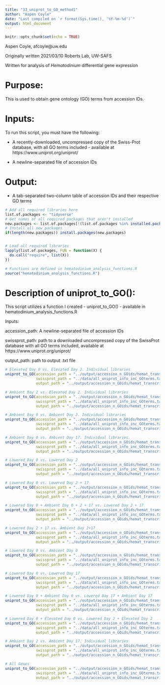 ```yaml
---
title: "33_uniprot_to_GO_method1"
author: "Aspen Coyle"
date: "Last compiled on `r format(Sys.time(), '%Y-%m-%d')`"
output: html_document
---
```


```r
knitr::opts_chunk$set(echo = TRUE)
```

Aspen Coyle, afcoyle@uw.edu

Originally written 2021/03/10
Roberts Lab, UW-SAFS

Written for analysis of _Hematodinium_ differential gene expression

# Purpose:

This is used to obtain gene ontology (GO) terms from accession IDs. 

# Inputs: 

To run this script, you must have the following:

+ A recently-downloaded, uncompressed copy of the Swiss-Prot database, with all GO terms included - available at https://www.uniprot.org/uniprot/

+ A newline-separated file of accession IDs 

# Output:

+ A tab-separated two-column table of accession IDs and their respective GO terms


```r
# Add all required libraries here
list.of.packages <- "tidyverse"
# Get names of all required packages that aren't installed
new.packages <- list.of.packages[!(list.of.packages %in% installed.packages()[, "Package"])]
# Install all new packages
if(length(new.packages)) install.packages(new.packages)


# Load all required libraries
lapply(list.of.packages, FUN = function(X) {
  do.call("require", list(X))
})

# Functions are defined in hematodinium_analysis_functions.R
source("hematodinium_analysis_functions.R")
```

# Description of uniprot_to_GO():

This script utilizes a function I created - uniprot_to_GO() - available in hematodinium_analysis_functions.R

Inputs:

accession_path: A newline-separated file of accession IDs

swissprot_path: path to a downloaded uncompressed copy of the SwissProt database with all GO terms included, available at https://www.uniprot.org/uniprot/

output_path: path to output .txt file

```r

# Elevated Day 0 vs. Elevated Day 2. Individual libraries 
uniprot_to_GO(accession_path = "../output/accession_n_GOids/hemat_transcriptomev1.6/allgenes_IDs/elev0_vs_elev2_indiv_All_GeneIDs.txt",
              swissprot_path = "../data/all_uniprot_info_inc_GOterms.tab", 
              output_path = "../output/accession_n_GOids/hemat_transcriptomev1.6/allgenes_IDs/elev0_vs_elev2_indiv_All_GOIDs.txt")

# Ambient Day 2 vs. Elevated Day 2. Individual libraries
uniprot_to_GO(accession_path = "../output/accession_n_GOids/hemat_transcriptomev1.6/allgenes_IDs/amb2_vs_elev2_indiv_All_GeneIDs.txt",
              swissprot_path = "../data/all_uniprot_info_inc_GOterms.tab",
              output_path = "../output/accession_n_GOids/hemat_transcriptomev1.6/allgenes_IDs/amb2_vs_elev2_indiv_All_GOIDs.txt")

# Ambient Day 0 vs. Ambient Day 2. Individual libraries
uniprot_to_GO(accession_path = "../output/accession_n_GOids/hemat_transcriptomev1.6/allgenes_IDs/amb0_vs_amb2_indiv_All_GeneIDs.txt",
              swissprot_path = "../data/all_uniprot_info_inc_GOterms.tab",
              output_path = "../output/accession_n_GOids/hemat_transcriptomev1.6/allgenes_IDs/amb0_vs_amb2_indiv_All_GOIDs.txt")

# Ambient Day 0 vs. Ambient Day 17. Individual libraries
uniprot_to_GO(accession_path = "../output/accession_n_GOids/hemat_transcriptomev1.6/allgenes_IDs/amb0_vs_amb17_indiv_All_GeneIDs.txt",
              swissprot_path = "../data/all_uniprot_info_inc_GOterms.tab",
              output_path = "../output/accession_n_GOids/hemat_transcriptomev1.6/allgenes_IDs/amb0_vs_amb17_indiv_All_GOIDs.txt")

# Lowered Day 0 vs. Lowered Day 2
uniprot_to_GO(accession_path = "../output/accession_n_GOids/hemat_transcriptomev1.6/allgenes_IDs/low0_vs_low2_indiv_All_GeneIDs.txt",
              swissprot_path = "../data/all_uniprot_info_inc_GOterms.tab",
              output_path = "../output/accession_n_GOids/hemat_transcriptomev1.6/allgenes_IDs/low0_vs_low2_indiv_All_GOIDs.txt")

# Lowered Day 0 vs. Lowered Day 2 + 17
uniprot_to_GO(accession_path = "../output/accession_n_GOids/hemat_transcriptomev1.6/allgenes_IDs/low0_vs_low217_indiv_All_GeneIDs.txt",
              swissprot_path = "../data/all_uniprot_info_inc_GOterms.tab",
              output_path = "../output/accession_n_GOids/hemat_transcriptomev1.6/allgenes_IDs/low0_vs_low217_indiv_All_GOIDs.txt")

# Lowered Day 0 + Ambient Day 0 + 2 + 17 vs. Lowered Day 2 + 17
uniprot_to_GO(accession_path = "../output/accession_n_GOids/hemat_transcriptomev1.6/allgenes_IDs/low0_amb0217_vs_low217_indiv_All_GeneIDs.txt",
              swissprot_path = "../data/all_uniprot_info_inc_GOterms.tab",
              output_path = "../output/accession_n_GOids/hemat_transcriptomev1.6/allgenes_IDs/low0_amb0217_vs_low217_indiv_All_GOIDs.txt")

# Lowered Day 2 + 17 vs. Ambient Day 2+17
uniprot_to_GO(accession_path = "../output/accession_n_GOids/hemat_transcriptomev1.6/allgenes_IDs/low217_vs_amb217_indiv_All_GeneIDs.txt",
              swissprot_path = "../data/all_uniprot_info_inc_GOterms.tab",
              output_path = "../output/accession_n_GOids/hemat_transcriptomev1.6/allgenes_IDs/low217_vs_amb217_indiv_All_GOIDs.txt")

# Lowered Day 0 vs. Ambient Day 0
uniprot_to_GO(accession_path = "../output/accession_n_GOids/hemat_transcriptomev1.6/allgenes_IDs/low0_vs_amb0_indiv_All_GeneIDs.txt",
              swissprot_path = "../data/all_uniprot_info_inc_GOterms.tab",
              output_path = "../output/accession_n_GOids/hemat_transcriptomev1.6/allgenes_IDs/low0_vs_amb0_indiv_All_GOIDs.txt")

# Lowered Day 0 vs. Lowered Day 17
uniprot_to_GO(accession_path = "../output/accession_n_GOids/hemat_transcriptomev1.6/allgenes_IDs/low0_vs_low17_indiv_All_GeneIDs.txt",
              swissprot_path = "../data/all_uniprot_info_inc_GOterms.tab",
              output_path = "../output/accession_n_GOids/hemat_transcriptomev1.6/allgenes_IDs/low0_vs_low17_indiv_All_GOIDs.txt")

# Lowered Day 0 + Ambient Day 0 vs. Lowered Day 17 + Ambient Day 17
uniprot_to_GO(accession_path = "../output/accession_n_GOids/hemat_transcriptomev1.6/allgenes_IDs/low0_amb0_vs_low17_amb17_indiv_All_GeneIDs.txt",
              swissprot_path = "../data/all_uniprot_info_inc_GOterms.tab",
              output_path = "../output/accession_n_GOids/hemat_transcriptomev1.6/allgenes_IDs/low0_amb0_vs_low17_amb17_indiv_All_GOIDs.txt")

# Lowered Day 0 + Elevated Day 0 vs. Lowered Day 2 + Elevated Day 2
uniprot_to_GO(accession_path = "../output/accession_n_GOids/hemat_transcriptomev1.6/allgenes_IDs/low0_elev0_vs_low2_elev2_indiv_All_GeneIDs.txt",
              swissprot_path = "../data/all_uniprot_info_inc_GOterms.tab",
              output_path = "../output/accession_n_GOids/hemat_transcriptomev1.6/allgenes_IDs/low0_elev0_vs_low2_elev2_indiv_All_GOIDs.txt")

# Ambient Day 2 vs. Ambient Day 17. Individual libraries
uniprot_to_GO(accession_path = "../output/accession_n_GOids/hemat_transcriptomev1.6/allgenes_IDs/amb2_vs_amb17_indiv_All_GeneIDs.txt",
              swissprot_path = "../data/all_uniprot_info_inc_GOterms.tab",
              output_path = "../output/accession_n_GOids/hemat_transcriptomev1.6/allgenes_IDs/amb2_vs_amb17_indiv_All_GOIDs.txt")

# All Genes
uniprot_to_GO(accession_path = "../output/accession_n_GOids/hemat_transcriptomev1.6/allgenes_IDs/all_indiv_libraries_All_GeneIDs.txt",
              swissprot_path = "../data/all_uniprot_info_inc_GOterms.tab",
              output_path = "../output/accession_n_GOids/hemat_transcriptomev1.6/allgenes_IDs/all_indiv_libraries_All_GOIDs.txt")


```
